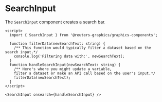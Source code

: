 

<Meta of={SearchInputStories} />

# SearchInput

The `SearchInput` component creates a search bar.

```svelte
<script>
  import { SearchInput } from '@reuters-graphics/graphics-components';

  function filterData(newSearchText: string) {
    /** This function would typically filter a dataset based on the search input.*/
    console.log('Filtering data with:', newSearchText);
  }
  function handleSearchInput(newSearchText: string) {
    /** Here's where you might update a variable, 
    filter a dataset or make an API call based on the user's input.*/
    filterData(newSearchText);
  }
</script>

<SearchInput onsearch={handleSearchInput} />
```

<Canvas of={SearchInputStories.Demo} />
